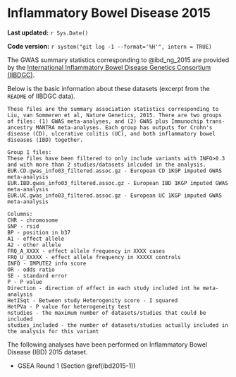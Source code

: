 # Inflammatory Bowel Disease 2015

**Last updated:** `r Sys.Date()`

**Code version:** `r system("git log -1 --format='%H'", intern = TRUE)`

The GWAS summary statistics corresponding to @ibd_ng_2015 are provided by the [International Inflammatory Bowel Disease Genetics Consortium (IIBDGC)](http://www.ibdgenetics.org/downloads.html).

Below is the basic information about these datasets (excerpt from the `README` of IIBDGC data).

```
These files are the summary association statistics corresponding to Liu, van Sommeren et al, Nature Genetics, 2015. There are two groups of files: (1) GWAS meta-analyses, and (2) GWAS plus Immunochip trans-ancestry MANTRA meta-analyses. Each group has outputs for Crohn's disease (CD), ulcerative colitis (UC), and both inflammatory bowel diseases (IBD) together.

Group 1 files:
These files have been filtered to only include variants with INFO>0.3 and with more than 2 studies/datasets inlcuded in the analysis. 
EUR.CD.gwas_info03_filtered.assoc.gz - European CD 1KGP imputed GWAS meta-analysis
EUR.IBD.gwas_info03_filtered.assoc.gz - European IBD 1KGP imputed GWAS meta-analysis
EUR.UC.gwas_info03_filtered.assoc.gz - European UC 1KGP imputed GWAS meta-analysis

Columns:
CHR - chromosome
SNP - rsid
BP - position in b37
A1 - effect allele 
A2 - other allele
FRQ_A_XXXX - effect allele frequency in XXXX cases
FRQ_U_XXXXX - effect allele frequency in XXXXX controls
INFO - IMPUTE2 info score
OR - odds ratio
SE - standard error
P - P value
Direction - direction of effect in each study included int he meta-analysis
HetISqt - Between study Heterogenity score - I squared 
HetPVa - P value for heterogeneity test
nstudies - the maximum number of datasets/studies that could be included 
studies_included - the number of datasets/studies actually included in the analysis for this variant
```

The following analyses have been performed on Inflammatory Bowel Disease (IBD) 2015 dataset.

- GSEA Round 1 (Section \@ref(ibd2015-1))

